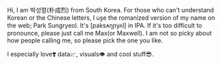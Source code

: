 
Hi, I am 박성렬(朴成烈) from South Korea. For those who can't understand Korean or the Chinese letters, I use the romanized version of my name on the web; Park Sungryeol. It's \[pak̚s̕ʌŋɲyʌl] in IPA. If it's too difficult to pronounce, please just call me Max(or Maxwell). I am not so picky about how people calling me, so please pick the one you like.

I especially love❣️ data📈, visuals👁️ and cool stuff😎.

<ContactItem link="https://codepen.io/rabelais88" label="Codepen" icon="codepen" />

<ContactItem link="https://www.linkedin.com/in/sungryeol-park-958861b8?originalSubdomain=kr" label="LinkedIn" icon="linkedin" />

<ContactItem link="https://github.com/rabelais88" label="Github" icon="github" />

<ContactItem link="https://instagram.com/rabelais" label="Instagram" icon="instagram" />

<ContactItem link="https://observablehq.com/@rabelais" label="Observable HQ" icon="observable" />

<ContactItem link="https://stackoverflow.com/users/9292770/sungryeol" label="Stackoverflow" icon="stackoverflow" />
